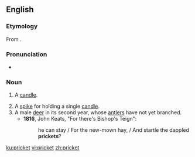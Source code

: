 ==English==
===Etymology===
From {{suffix|prick|et|lang=en}}.

===Pronunciation===
*{{a|UK}} {{IPA|/ˈpɹɪkɪt/|lang=en}}

===Noun===
{{en-noun}}

# {{context|obsolete|lang=en}} A [[candle]]. {{defdate|14th-17th c.}}
# A [[spike]] for holding a single [[candle]]. {{defdate|from 15th c.}}
# A male [[deer]] in its second year, whose [[antler]]s have not yet branched. {{defdate|from 15th c.}}
#*'''1816''', John Keats, "For there's Bishop's Teign":
#*:he can stay / For the new-mown hay, / And startle the dappled '''prickets'''?

[[ku:pricket]]
[[vi:pricket]]
[[zh:pricket]]